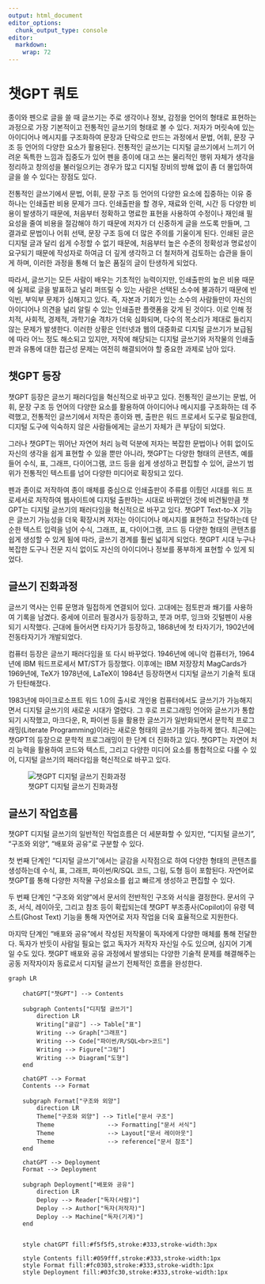```yaml
---
output: html_document
editor_options: 
  chunk_output_type: console
editor: 
  markdown: 
    wrap: 72
---
```



# 챗GPT 쿼토

종이와 펜으로 글을 쓸 때 글쓰기는 주로 생각이나 정보, 감정을 언어의
형태로 표현하는 과정으로 가장 기본적이고 전통적인 글쓰기의 형태로 볼 수
있다. 저자가 머릿속에 있는 아이디어나 메시지를 구조화하여 문장과
단락으로 만드는 과정에서 문법, 어휘, 문장 구조 등 언어의 다양한 요소가
활용된다. 전통적인 글쓰기는 디지털 글쓰기에서 느끼기 어려운 독특한
느낌과 집중도가 있어 펜을 종이에 대고 쓰는 물리적인 행위 자체가 생각을
정리하고 창의성을 불러일으키는 경우가 많고 디지털 장비의 방해 없이 좀 더
몰입하여 글을 쓸 수 있다는 장점도 있다.

전통적인 글쓰기에서 문법, 어휘, 문장 구조 등 언어의 다양한 요소에
집중하는 이유 중 하나는 인쇄출판 비용 문제가 크다. 인쇄출판을 할 경우,
재료와 인력, 시간 등 다양한 비용이 발생하기 때문에, 처음부터 정확하고
명료한 표현을 사용하여 수정이나 재인쇄 필요성을 줄여 비용을 절감해야
하기 때문에 저자가 더 신중하게 글을 쓰도록 만들며, 그 결과로 문법이나
어휘 선택, 문장 구조 등에 더 많은 주의를 기울이게 된다. 인쇄된 글은
디지털 글과 달리 쉽게 수정할 수 없기 때문에, 처음부터 높은 수준의
정확성과 명료성이 요구되기 때문에 작성자로 하여금 더 깊게 생각하고 더
철저하게 검토하는 습관을 들이게 하며, 이러한 과정을 통해 더 높은 품질의
글이 탄생하게 되었다.

따라서, 글쓰기는 모든 사람이 배우는 기초적인 능력이지만, 인쇄출판의 높은
비용 때문에 실제로 글을 발표하고 널리 퍼뜨릴 수 있는 사람은 선택된
소수에 불과하기 때문에 빈익빈, 부익부 문제가 심해지고 있다. 즉, 자본과
기회가 있는 소수의 사람들만이 자신의 아이디어나 의견을 널리 알릴 수 있는
인쇄출판 플랫폼을 갖게 된 것이다. 이로 인해 정치적, 사회적, 경제적,
과학기술 격차가 더욱 심화되며, 다수의 목소리가 제대로 들리지 않는 문제가
발생한다. 이러한 상황은 인터넷과 웹의 대중화로 디지털 글쓰기가 보급됨에
따라 어느 정도 해소되고 있지만, 저작에 해당되는 디지털 글쓰기와 저작물의
인쇄출판과 유통에 대한 접근성 문제는 여전히 해결되어야 할 중요한 과제로
남아 있다.

## 챗GPT 등장

챗GPT 등장은 글쓰기 패러다임을 혁신적으로 바꾸고 있다. 전통적인 글쓰기는
문법, 어휘, 문장 구조 등 언어의 다양한 요소를 활용하여 아이디어나
메시지를 구조화하는 데 주력했고, 전통적인 글쓰기에서 저작은 종이와 펜,
출판은 워드 프로세서 도구로 필요한데, 디지털 도구에 익숙하지 않은
사람들에게는 글쓰기 자체가 큰 부담이 되었다.

그러나 챗GPT는 뛰어난 자연어 처리 능력 덕분에 저자는 복잡한 문법이나
어휘 없이도 자신의 생각을 쉽게 표현할 수 있을 뿐만 아니라, 챗GPT는
다양한 형태의 콘텐츠, 예를 들어 수식, 표, 그래프, 다이어그램, 코드 등을
쉽게 생성하고 편집할 수 있어, 글쓰기 범위가 전통적인 텍스트를 넘어
다양한 미디어로 확장되고 있다.

펜과 종이로 저작하여 종이 매체를 중심으로 인쇄출판이 주류를 이뤘던
시대를 워드 프로세서로 저작하여 웹사이트에 디지털 출판하는 시대로
바뀌었던 것에 비견될만큼 챗GPT는 디지털 글쓰기의 패러다임을 혁신적으로
바꾸고 있다. 챗GPT Text-to-X 기능은 글쓰기 가능성을 더욱 확장시켜 저자는
아이디어나 메시지를 표현하고 전달하는데 단순한 텍스트 입력을 넘어 수식,
그래프, 표, 다이어그램, 코드 등 다양한 형태의 콘텐츠를 쉽게 생성할 수
있게 됨에 따라, 글쓰기 경계를 훨씬 넓히게 되었다. 챗GPT 시대 누구나
복잡한 도구나 전문 지식 없이도 자신의 아이디어나 정보를 풍부하게 표현할
수 있게 되었다.

## 글쓰기 진화과정

글쓰기 역사는 인류 문명과 밀접하게 연결되어 있다. 고대에는 점토판과
쐐기를 사용하여 기록을 남겼다. 중세에 이르러 필경사가 등장하고, 붓과
머루, 잉크와 깃털펜이 사용되기 시작했다. 근대에 들어서면 타자기가
등장하고, 1868년에 첫 타자기가, 1902년에 전동타자기가 개발되었다.

컴퓨터 등장은 글쓰기 패러다임을 또 다시 바꾸었다. 1946년에 에니악
컴퓨터가, 1964년에 IBM 워드프로세서 MT/ST가 등장했다. 이후에는 IBM
저장장치 MagCards가 1969년에, TeX가 1978년에, LaTeX이 1984년 등장하면서
디지털 글쓰기 기술적 토대가 탄탄해졌다.

1983년에 마이크로소프트 워드 1.0의 출시로 개인용 컴퓨터에서도 글쓰기가
가능해지면서 디지털 글쓰기의 새로운 시대가 열렸다. 그 후로 프로그래밍
언어와 글쓰기가 통합되기 시작했고, 마크다운, R, 파이썬 등을 활용한
글쓰기가 일반화되면서 문학적 프로그래밍(Literate Programming)이라는
새로운 형태의 글쓰기를 가능하게 했다. 최근에는 챗GPT의 등장으로 문학적
프로그래밍이 한 단계 더 진화하고 있다. 챗GPT는 자연어 처리 능력을
활용하여 코드와 텍스트, 그리고 다양한 미디어 요소를 통합적으로 다룰 수
있어, 디지털 글쓰기의 패러다임을 혁신적으로 바꾸고 있다.

![챗GPT 디지털 글쓰기 진화과정](images/writing_history.jpg)

## 글쓰기 작업흐름

챗GPT 디지털 글쓰기의 일반적인 작업흐름은 더 세분화할 수 있지만, "디지털
글쓰기", "구조와 외양", "배포와 공유"로 구분할 수 있다.

첫 번째 단계인 "디지털 글쓰기"에서는 글감을 시작점으로 하여 다양한
형태의 콘텐츠를 생성하는데 수식, 표, 그래프, 파이썬/R/SQL 코드, 그림,
도형 등이 포함된다. 자연어로 챗GPT를 통해 다양한 저작물 구성요소를 쉽고
빠르게 생성하고 편집할 수 있다.

두 번째 단계인 "구조와 외양"에서 문서의 전반적인 구조와 서식을 결정한다.
문서의 구조, 서식, 레이아웃, 그리고 참조 등이 확립되는데 챗GPT
부조종사(Copilot)이 유령 텍스트(Ghost Text) 기능을 통해 자연어로 저자
작업을 더욱 효율적으로 지원한다.

마지막 단계인 "배포와 공유"에서 작성된 저작물이 독자에게 다양한 매체를
통해 전달한다. 독자가 반듯이 사람일 필요는 없고 독자가 저작자 자신일
수도 있으며, 심지어 기계일 수도 있다. 챗GPT 배포와 공유 과정에서
발생되는 다양한 기술적 문제를 해결해주는 공동 저작자이자 동료로서 디지털
글쓰기 전체적인 흐름을 완성한다.

```mermaid

graph LR

    chatGPT["챗GPT"] --> Contents

    subgraph Contents["디지털 글쓰기"]
        direction LR
        Writing["글감"] --> Table["표"]
        Writing --> Graph["그래프"]
        Writing --> Code["파이썬/R/SQL<br>코드"]
        Writing --> Figure["그림"]
        Writing --> Diagram["도형"]        
    end

    chatGPT --> Format
    Contents --> Format

    subgraph Format["구조와 외양"]
        direction LR
        Theme["구조와 외양"] --> Title["문서 구조"]
        Theme               --> Formatting["문서 서식"]
        Theme               --> Layout["문서 레이아웃"]
        Theme               --> reference["문서 참조"]
    end

    chatGPT --> Deployment
    Format --> Deployment

    subgraph Deployment["배포와 공유"]
        direction LR
        Deploy --> Reader["독자(사람)"]
        Deploy --> Author["독자(저작자)"]
        Deploy --> Machine["독자(기계)"]
    end


    style chatGPT fill:#f5f5f5,stroke:#333,stroke-width:3px

    style Contents fill:#059fff,stroke:#333,stroke-width:1px
    style Format fill:#fc0303,stroke:#333,stroke-width:1px
    style Deployment fill:#03fc30,stroke:#333,stroke-width:1px
```

